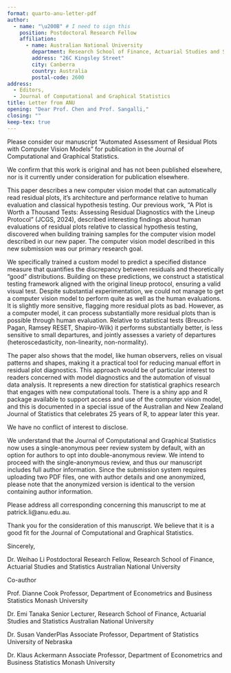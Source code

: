 ```yaml
---
format: quarto-anu-letter-pdf
author:
  - name: "\u200B" # I need to sign this
    position: Postdoctoral Research Fellow 
    affiliation:
      - name: Australian National University
        department: Research School of Finance, Actuarial Studies and Statistics
        address: "26C Kingsley Street"  
        city: Canberra
        country: Australia
        postal-code: 2600
address:
  - Editors,
  - Journal of Computational and Graphical Statistics
title: Letter from ANU
opening: "Dear Prof. Chen and Prof. Sangalli,"
closing: ""
keep-tex: true
---
```



Please consider our manuscript "Automated Assessment of Residual Plots with Computer Vision Models" for publication in the Journal of Computational and Graphical Statistics. 

We confirm that this work is original and has not been published elsewhere, nor is it currently under consideration for publication elsewhere.

This paper describes a new computer vision model that can automatically read residual plots, it's architecture and performance relative to human evaluation and classical hypothesis testing. Our previous work, "A Plot is Worth a Thousand Tests: Assessing Residual Diagnostics with the Lineup Protocol" (JCGS, 2024), described interesting findings about human evaluations of residual plots relative to classical hypothesis testing, discovered when building training samples for the computer vision model described in our new paper. The computer vision model described in this new submission was our primary research goal. 

We specifically trained a custom model to predict a specified distance measure that quantifies the discrepancy between residuals and theoretically "good" distributions. Building on these predictions, we construct a statistical testing framework aligned with the original lineup protocol, ensuring a valid visual test. Despite substantial experimentation, we could not manage to get a computer vision model to perform quite as well as the human evaluations. It is slightly more sensitive, flagging more residual plots as bad. However, as a computer model, it can process substantially more residual plots than is possible through human evaluation. Relative to statistical tests (Breusch-Pagan, Ramsey RESET, Shapiro-Wilk) it performs substantially better, is less sensitive to small departures, and jointly assesses a variety of departures (heteroscedasticity, non-linearity, non-normality).

The paper also shows that the model, like human observers, relies on visual patterns and shapes, making it a practical tool for reducing manual effort in residual plot diagnostics. This approach would be of particular interest to readers concerned with model diagnostics and the automation of visual data analysis. It represents a new direction for statistical graphics research that engages with new computational tools. There is a shiny app and R package available to support access and use of the computer vision model, and this is documented in a special issue of the Australian and New Zealand Journal of Statistics that celebrates 25 years of R, to appear later this year. 

We have no conflict of interest to disclose.

We understand that the Journal of Computational and Graphical Statistics now uses a single-anonymous peer review system by default, with an option for authors to opt into double-anonymous review. We intend to proceed with the single-anonymous review, and thus our manuscript includes full author information. Since the submission system requires uploading two PDF files, one with author details and one anonymized, please note that the anonymized version is identical to the version containing author information.

Please address all corresponding concerning this manuscript to me at patrick.li@anu.edu.au.

Thank you for the consideration of this manuscript. We believe that it is a good fit for the Journal of Computational and Graphical Statistics.

Sincerely,

\bigskip
\bigskip
\bigskip
\bigskip
\bigskip
\bigskip

Dr. Weihao Li\newline
Postdoctoral Research Fellow, Research School of Finance, Actuarial Studies and Statistics\newline
Australian National University

Co-author

Prof. Dianne Cook\newline
Professor, Department of Econometrics and Business Statistics\newline
Monash University

Dr. Emi Tanaka\newline
Senior Lecturer, Research School of Finance, Actuarial Studies and Statistics\newline
Australian National University

Dr. Susan VanderPlas\newline
Associate Professor, Department of Statistics\newline
University of Nebraska

Dr. Klaus Ackermann\newline
Associate Professor, Department of Econometrics and Business Statistics\newline
Monash University
